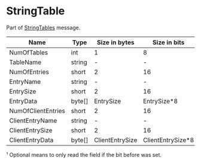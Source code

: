 # StringTable

Part of [StringTables](../messages/stringtables) message.

<!-- @dem-gen-begin:StringTable -->
| Name | Type | Size in bytes | Size in bits | Value |
| --- | --- | --- | --- | --- |
| NumOfTables | int | 1 | 8 | - |
| TableName | string | - | - | - |
| NumOfEntries | short | 2 | 16 | - |
| EntryName | string | - | - | - |
| EntrySize | short | 2 | 16 | Optional¹ |
| EntryData | byte[] | EntrySize | EntrySize*8 | Optional |
| NumOfClientEntries | short | 2 | 16 | Optional |
| ClientEntryName | string | - | - | Optional |
| ClientEntrySize | short | 2 | 16 | Optional |
| ClientEntryData | byte[] | ClientEntrySize | ClientEntrySize*8 | Optional |

¹ Optional means to only read the field if the bit before was set.

<!-- @dem-gen-end:StringTable -->
